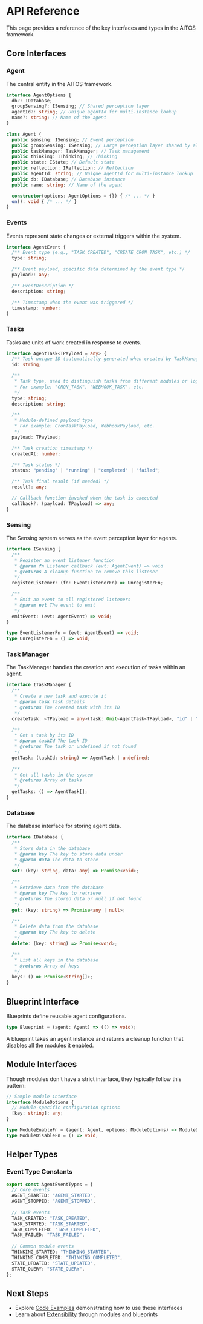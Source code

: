 # API Reference

This page provides a reference of the key interfaces and types in the AITOS framework.

## Core Interfaces

### Agent

The central entity in the AITOS framework.

```typescript
interface AgentOptions {
  db?: IDatabase;
  groupSensing?: ISensing; // Shared perception layer
  agentId?: string; // Unique agentId for multi-instance lookup
  name?: string; // Name of the agent
}

class Agent {
  public sensing: ISensing; // Event perception
  public groupSensing: ISensing; // Large perception layer shared by all Agents
  public taskManager: TaskManager; // Task management
  public thinking: IThinking; // Thinking
  public state: IState; // Default state
  public reflection: IReflection; // Reflection
  public agentId: string; // Unique agentId for multi-instance lookup
  public db: IDatabase; // Database instance
  public name: string; // Name of the agent

  constructor(options: AgentOptions = {}) { /* ... */ }
  on(): void { /* ... */ }
}
```

### Events

Events represent state changes or external triggers within the system.

```typescript
interface AgentEvent {
  /** Event type (e.g., "TASK_CREATED", "CREATE_CRON_TASK", etc.) */
  type: string;

  /** Event payload, specific data determined by the event type */
  payload?: any;

  /** EventDescription */
  description: string;

  /** Timestamp when the event was triggered */
  timestamp: number;
}
```

### Tasks

Tasks are units of work created in response to events.

```typescript
interface AgentTask<TPayload = any> {
  /** Task unique ID (automatically generated when created by TaskManager) */
  id: string;

  /**
   * Task type, used to distinguish tasks from different modules or logic
   * For example: "CRON_TASK", "WEBHOOK_TASK", etc.
   */
  type: string;
  description: string;

  /**
   * Module-defined payload type
   * For example: CronTaskPayload, WebhookPayload, etc.
   */
  payload: TPayload;

  /** Task creation timestamp */
  createdAt: number;

  /** Task status */
  status: "pending" | "running" | "completed" | "failed";

  /** Task final result (if needed) */
  result?: any;

  // Callback function invoked when the task is executed
  callback?: (payload: TPayload) => any;
}
```

### Sensing

The Sensing system serves as the event perception layer for agents.

```typescript
interface ISensing {
  /**
   * Register an event listener function
   * @param fn Listener callback (evt: AgentEvent) => void
   * @returns A cleanup function to remove this listener
   */
  registerListener: (fn: EventListenerFn) => UnregisterFn;

  /**
   * Emit an event to all registered listeners
   * @param evt The event to emit
   */
  emitEvent: (evt: AgentEvent) => void;
}

type EventListenerFn = (evt: AgentEvent) => void;
type UnregisterFn = () => void;
```

### Task Manager

The TaskManager handles the creation and execution of tasks within an agent.

```typescript
interface ITaskManager {
  /**
   * Create a new task and execute it
   * @param task Task details
   * @returns The created task with its ID
   */
  createTask: <TPayload = any>(task: Omit<AgentTask<TPayload>, "id" | "status" | "createdAt">) => AgentTask<TPayload>;

  /**
   * Get a task by its ID
   * @param taskId The task ID
   * @returns The task or undefined if not found
   */
  getTask: (taskId: string) => AgentTask | undefined;
  
  /**
   * Get all tasks in the system
   * @returns Array of tasks
   */
  getTasks: () => AgentTask[];
}
```

### Database

The database interface for storing agent data.

```typescript
interface IDatabase {
  /**
   * Store data in the database
   * @param key The key to store data under
   * @param data The data to store
   */
  set: (key: string, data: any) => Promise<void>;

  /**
   * Retrieve data from the database
   * @param key The key to retrieve
   * @returns The stored data or null if not found
   */
  get: (key: string) => Promise<any | null>;

  /**
   * Delete data from the database
   * @param key The key to delete
   */
  delete: (key: string) => Promise<void>;

  /**
   * List all keys in the database
   * @returns Array of keys
   */
  keys: () => Promise<string[]>;
}
```

## Blueprint Interface

Blueprints define reusable agent configurations.

```typescript
type Blueprint = (agent: Agent) => (() => void);
```

A blueprint takes an agent instance and returns a cleanup function that disables all the modules it enabled.

## Module Interfaces

Though modules don't have a strict interface, they typically follow this pattern:

```typescript
// Sample module interface
interface ModuleOptions {
  // Module-specific configuration options
  [key: string]: any;
}

type ModuleEnableFn = (agent: Agent, options: ModuleOptions) => ModuleDisableFn;
type ModuleDisableFn = () => void;
```

## Helper Types

### Event Type Constants

```typescript
export const AgentEventTypes = {
  // Core events
  AGENT_STARTED: "AGENT_STARTED",
  AGENT_STOPPED: "AGENT_STOPPED",
  
  // Task events
  TASK_CREATED: "TASK_CREATED",
  TASK_STARTED: "TASK_STARTED",
  TASK_COMPLETED: "TASK_COMPLETED",
  TASK_FAILED: "TASK_FAILED",
  
  // Common module events
  THINKING_STARTED: "THINKING_STARTED",
  THINKING_COMPLETED: "THINKING_COMPLETED",
  STATE_UPDATED: "STATE_UPDATED",
  STATE_QUERY: "STATE_QUERY",
};
```

## Next Steps

- Explore [Code Examples](/code-examples) demonstrating how to use these interfaces
- Learn about [Extensibility](/extensibility) through modules and blueprints

